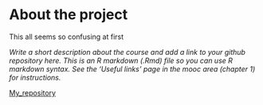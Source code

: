 
# About the project
This all seems so confusing at first

*Write a short description about the course and add a link to your github repository here. This is an R markdown (.Rmd) file so you can use R markdown syntax. See the 'Useful links' page in the mooc area (chapter 1) for instructions.*

[My_repository](https://github.com/MikaelM76/IODS-project)





